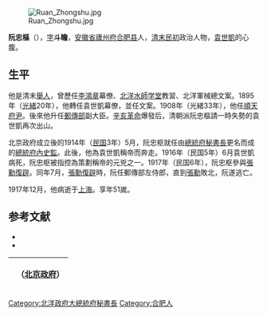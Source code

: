 [[File:Ruan_Zhongshu.jpg|thumb]]

'''阮忠樞'''（{{bd|1867年||1917年|12月}}），[[表字|字]]'''斗瞻'''，[[安徽省|安徽省]][[廬州府|廬州府]][[合肥县|合肥县]]人，[[清|清末]][[中華民国|民初]]政治人物，[[袁世凱|袁世凱]]的心腹。

==生平==
他是清末[[舉人|舉人]]，曾歷任[[李鴻章|李鴻章]]幕僚、[[北洋水師学堂|北洋水師学堂]]教習、北洋軍械總文案。1895年（[[光緒|光緒]]20年），他轉任袁世凱幕僚，並任文案。1908年（光緒33年），他任[[順天府尹|順天府尹]]。後來他升任[[郵傳部|郵傳部]]副大臣。[[辛亥革命|辛亥革命]]爆發后，清朝派阮忠樞請一時失勢的袁世凱再次出山。

北京政府成立後的1914年（[[民国紀元|民国]]3年）5月，阮忠枢就任由[[中華民國總統府秘書長|總統府秘書長]]更名而成的[[中華民國總統府內史監|總統府內史監]]。此後，他為袁世凱稱帝而奔走。1916年（民国5年）6月袁世凱病死，阮忠枢被指控為策劃稱帝的元兇之一。1917年（民国6年），阮忠枢參與[[張勳復辟|張勳復辟]]。同年7月，[[張勳復辟|張勳復辟]]時，阮任郵傳部左侍郎，直到[[張勳|張勳]]敗北，阮遂逃亡。

1917年12月，他病逝于[[上海市|上海]]。享年51嵗。

== 参考文献 ==
* <span style="font-size:90%;">{{Cite book<!--|和書-->|author = 徐友春主編|title = 民国人物大辞典 増訂版|year = 2007|publisher = 河北人民出版社|isbn = 978-7-202-03014-1}}</span>
* <span style="font-size:90%;">{{Cite book<!--|和書-->|author = 劉寿林等 編|title = 民国職官年表|year = 1995|publisher = [[中華書局|中華書局]]|isbn = 7-101-01320-1}}</span>

{| class="wikitable" style="margin:0 auto"
|-
!　{{CHN1912}}（[[中华民国北京政府|北京政府]]）
{{先代次代|總統府內史監|<small>1914年5月 - 1916年6月</small>|[[梁士詒|梁士詒]]<br/>（総統府秘書長）|[[張国淦|張国淦]]<br>（総統府秘書長）}}
|} 

{{DEFAULTSORT:Ruan阮}}
[[Category:北洋政府大總統府秘書長|Category:北洋政府大總統府秘書長]]
[[Category:合肥人|Category:合肥人]]